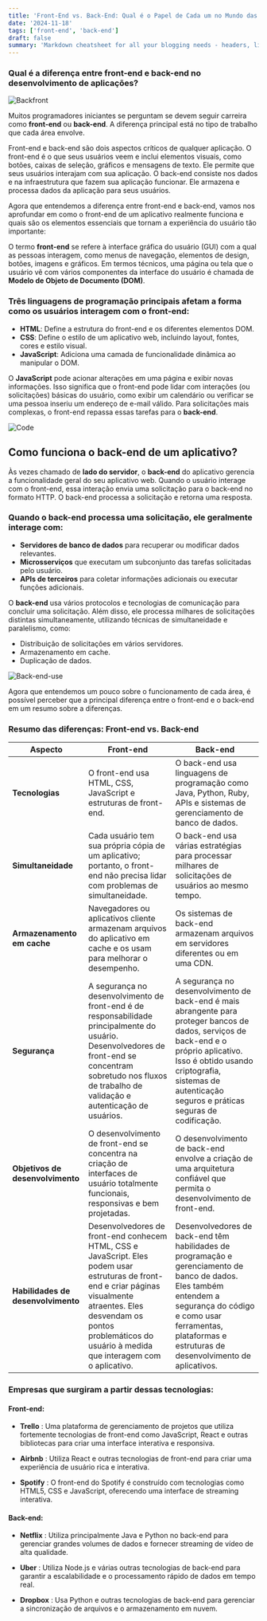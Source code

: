 ```yaml
---
title: 'Front-End vs. Back-End: Qual é o Papel de Cada um no Mundo das Aplicações Web?'
date: '2024-11-18'
tags: ['front-end', 'back-end']
draft: false
summary: 'Markdown cheatsheet for all your blogging needs - headers, lists, images, tables and more! An illustrated guide based on GitHub Flavored Markdown.'
---
```



### Qual é a diferença entre front-end e back-end no desenvolvimento de aplicações?

<img src="https://i.ibb.co/QFyNjXq/Backfront.png" alt="Backfront" border="0">

Muitos programadores iniciantes se perguntam se devem seguir carreira como **front-end** ou **back-end**. A diferença principal está no tipo de trabalho que cada área envolve.    

Front-end e back-end são dois aspectos críticos de qualquer aplicação. O front-end é o que seus usuários veem e inclui elementos visuais, como botões, caixas de seleção, gráficos e mensagens de texto. Ele permite que seus usuários interajam com sua aplicação. O back-end consiste nos dados e na infraestrutura que fazem sua aplicação funcionar. Ele armazena e processa dados da aplicação para seus usuários.

Agora que entendemos a diferença entre front-end e back-end, vamos nos aprofundar em como o front-end de um aplicativo realmente funciona e quais são os elementos essenciais que tornam a experiência do usuário tão importante:

O termo **front-end** se refere à interface gráfica do usuário (GUI) com a qual as pessoas interagem, como menus de navegação, elementos de design, botões, imagens e gráficos. Em termos técnicos, uma página ou tela que o usuário vê com vários componentes da interface do usuário é chamada de **Modelo de Objeto de Documento (DOM)**.

### Três linguagens de programação principais afetam a forma como os usuários interagem com o front-end:

- **HTML**: Define a estrutura do front-end e os diferentes elementos DOM.
- **CSS**: Define o estilo de um aplicativo web, incluindo layout, fontes, cores e estilo visual.
- **JavaScript**: Adiciona uma camada de funcionalidade dinâmica ao manipular o DOM.

O **JavaScript** pode acionar alterações em uma página e exibir novas informações. Isso significa que o front-end pode lidar com interações (ou solicitações) básicas do usuário, como exibir um calendário ou verificar se uma pessoa inseriu um endereço de e-mail válido. Para solicitações mais complexas, o front-end repassa essas tarefas para o **back-end**.

<img src="https://i.ibb.co/b6HgbJC/Code.jpg" alt="Code" border="0">



## Como funciona o back-end de um aplicativo?
Às vezes chamado de **lado do servidor**, o **back-end** do aplicativo gerencia a funcionalidade geral do seu aplicativo web. Quando o usuário interage com o front-end, essa interação envia uma solicitação para o back-end no formato HTTP. O back-end processa a solicitação e retorna uma resposta.

### Quando o back-end processa uma solicitação, ele geralmente interage com:

- **Servidores de banco de dados** para recuperar ou modificar dados relevantes.
- **Microsserviços** que executam um subconjunto das tarefas solicitadas pelo usuário.
- **APIs de terceiros** para coletar informações adicionais ou executar funções adicionais.

O **back-end** usa vários protocolos e tecnologias de comunicação para concluir uma solicitação. Além disso, ele processa milhares de solicitações distintas simultaneamente, utilizando técnicas de simultaneidade e paralelismo, como:

- Distribuição de solicitações em vários servidores.
- Armazenamento em cache.
- Duplicação de dados.

<img src="https://i.ibb.co/RzwchHT/Back-end-use.png" alt="Back-end-use" border="0">

Agora que entendemos um pouco sobre o funcionamento de cada área, é possível perceber que a principal diferença entre o front-end e o back-end em um resumo sobre a diferenças.


### Resumo das diferenças: **Front-end** vs. **Back-end**

| **Aspecto**              | **Front-end**                                                                                      | **Back-end**                                                                                                 |
|--------------------------|----------------------------------------------------------------------------------------------------|--------------------------------------------------------------------------------------------------------------|
| **Tecnologias**           | O front-end usa HTML, CSS, JavaScript e estruturas de front-end.                                    | O back-end usa linguagens de programação como Java, Python, Ruby, APIs e sistemas de gerenciamento de banco de dados. |
| **Simultaneidade**        | Cada usuário tem sua própria cópia de um aplicativo; portanto, o front-end não precisa lidar com problemas de simultaneidade. | O back-end usa várias estratégias para processar milhares de solicitações de usuários ao mesmo tempo.           |
| **Armazenamento em cache**| Navegadores ou aplicativos cliente armazenam arquivos do aplicativo em cache e os usam para melhorar o desempenho. | Os sistemas de back-end armazenam arquivos em servidores diferentes ou em uma CDN.                            |
| **Segurança**             | A segurança no desenvolvimento de front-end é de responsabilidade principalmente do usuário. Desenvolvedores de front-end se concentram sobretudo nos fluxos de trabalho de validação e autenticação de usuários. | A segurança no desenvolvimento de back-end é mais abrangente para proteger bancos de dados, serviços de back-end e o próprio aplicativo. Isso é obtido usando criptografia, sistemas de autenticação seguros e práticas seguras de codificação. |
| **Objetivos de desenvolvimento** | O desenvolvimento de front-end se concentra na criação de interfaces de usuário totalmente funcionais, responsivas e bem projetadas. | O desenvolvimento de back-end envolve a criação de uma arquitetura confiável que permita o desenvolvimento de front-end. |
| **Habilidades de desenvolvimento** | Desenvolvedores de front-end conhecem HTML, CSS e JavaScript. Eles podem usar estruturas de front-end e criar páginas visualmente atraentes. Eles desvendam os pontos problemáticos do usuário à medida que interagem com o aplicativo. | Desenvolvedores de back-end têm habilidades de programação e gerenciamento de banco de dados. Eles também entendem a segurança do código e como usar ferramentas, plataformas e estruturas de desenvolvimento de aplicativos. |


### Empresas que surgiram a partir dessas tecnologias:


#### **Front-end:**

- **Trello** : Uma plataforma de gerenciamento de projetos que utiliza fortemente tecnologias de front-end como JavaScript, React e outras bibliotecas para criar uma interface interativa e responsiva.

- **Airbnb** : Utiliza React e outras tecnologias de front-end para criar uma experiência de usuário rica e interativa.

- **Spotify** : O front-end do Spotify é construído com tecnologias como HTML5, CSS e JavaScript, oferecendo uma interface de streaming interativa.

#### **Back-end:**

- **Netflix** : Utiliza principalmente Java e Python no back-end para gerenciar grandes volumes de dados e fornecer streaming de vídeo de alta qualidade.

- **Uber** : Utiliza Node.js e várias outras tecnologias de back-end para garantir a escalabilidade e o processamento rápido de dados em tempo real.

- **Dropbox** : Usa Python e outras tecnologias de back-end para gerenciar a sincronização de arquivos e o armazenamento em nuvem.
